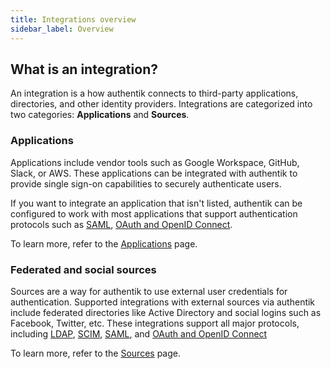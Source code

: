 ```yaml
---
title: Integrations overview
sidebar_label: Overview
---
```


## What is an integration?

An integration is a how authentik connects to third-party applications, directories, and other identity providers.
Integrations are categorized into two categories: **Applications** and **Sources**.

### Applications

Applications include vendor tools such as Google Workspace, GitHub, Slack, or AWS. These applications can be integrated with authentik to provide single sign-on capabilities to securely authenticate users.

If you want to integrate an application that isn't listed, authentik can be configured to work with most applications that support authentication protocols such as [SAML](https://docs.goauthentik.io/docs/add-secure-apps/providers/saml), [OAuth and OpenID Connect](https://docs.goauthentik.io/docs/add-secure-apps/providers/oauth2).

To learn more, refer to the [Applications](../integrations/services) page.

### Federated and social sources

Sources are a way for authentik to use external user credentials for authentication. Supported integrations with external sources via authentik include federated directories like Active Directory and social logins such as Facebook, Twitter, etc. These integrations support all major protocols, including [LDAP](https://docs.goauthentik.io/docs/users-sources/sources/protocols/ldap), [SCIM](https://docs.goauthentik.io/docs/users-sources/sources/protocols/scim), [SAML](https://docs.goauthentik.io/docs/users-sources/sources/protocols/saml), and [OAuth and OpenID Connect](https://docs.goauthentik.io/docs/users-sources/sources/protocols/oauth)

To learn more, refer to the [Sources](https://docs.goauthentik.io/docs/users-sources/sources) page.
